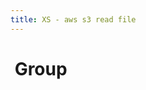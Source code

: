 ```yaml
---
title: XS - aws s3 read file
---
```


# <img src="../assets/docuBadge (11).png" alt="" data-size="line" /> Group <a href="#xs-group" id="xs-group"></a>



